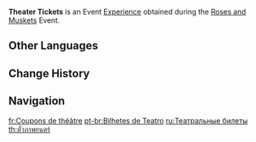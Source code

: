 {{Item Infobox
|id           = 000167
|image        = Item Theater Tickets.png
|type         = Experience
|group        = Event Items
|event        = Roses and Muskets
|quality      = 3
|description  = Exquisitely-made souvenir tickets meant to memorialize participation in the various events related to the Fontinalia Film Festival. These tickets are said to be made to have a similar texture to film slides. Crystal-clear when reflecting light, they resemble nothing so much as thin gem fragments...<br>Use these to unlock various rewards during the "Roses and Muskets" event.
|source1      = Obtained by completing missions during the [[Roses and Muskets]] Event.
}}
'''Theater Tickets''' is an Event [[Experience]] obtained during the [[Roses and Muskets]] Event.

==Other Languages==
{{Other Languages
|en      = Theater Tickets
|zhs     = 剧戏票券
|zhs_rm  = 
|zht     = 劇戲票券
|zht_rm  = 
|zh_tl   = 
|ja      = 芝居のチケット
|ja_rm   = Shibai no Chiketto
|ja_tl   = Play Tickets
|ko      = 영화 티켓
|ko_tl   = 
|es      = Cupón teatral
|es_tl   = Theater Coupon
|fr      = Coupons de théâtre
|fr_tl   = Theater Coupons
|ru      = Театральные билеты
|ru_tl   = Theater Tickets
|th      = ตั๋วภาพยนตร์
|th_rm   = 
|th_tl   = 
|vi      = Vé Ca Kịch
|vi_tl   = 
|de      = Theaterkarten
|de_tl   = Theater Tickets
|id      = Theater Ticket
|pt      = Bilhetes de Teatro
|pt_tl   = 
|tr      = Tiyatro Bileti
|tr_tl   = 
|it      = Biglietti per il teatro
|it_tl   = 
}}

==Change History==
{{Change History|4.3}}

==Navigation==
{{EXP Navbox|EXP Types}}

[[fr:Coupons de théâtre]]
[[pt-br:Bilhetes de Teatro]]
[[ru:Театральные билеты]]
[[th:ตั๋วภาพยนตร์]]